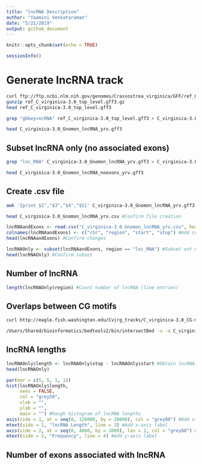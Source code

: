 ```yaml
---
title: "lncRNA Description"
author: "Yaamini Venkataraman"
date: "5/21/2019"
output: github_document
---
```


```r
knitr::opts_chunk$set(echo = TRUE)
```

```r
sessionInfo()
```

# Generate lncRNA track

```bash
curl ftp://ftp.ncbi.nlm.nih.gov/genomes/Crassostrea_virginica/GFF/ref_C_virginica-3.0_top_level.gff3.gz > ref_C_virginica-3.0_top_level.gff3.gz #Download top-level file
gunzip ref_C_virginica-3.0_top_level.gff3.gz
head ref_C_virginica-3.0_top_level.gff3
```

```bash
grep "gbkey=ncRNA" ref_C_virginica-3.0_top_level.gff3 > C_virginica-3.0_Gnomon_lncRNA_yrv.gff3 #Parse out lncRNA and associated exons.
```

```bash
head C_virginica-3.0_Gnomon_lncRNA_yrv.gff3
```

## Subset lncRNA only (no associated exons)

```bash
grep "lnc_RNA" C_virginica-3.0_Gnomon_lncRNA_yrv.gff3 > C_virginica-3.0_Gnomon_lncRNA_noexons_yrv.gff3
```

```bash
head C_virginica-3.0_Gnomon_lncRNA_noexons_yrv.gff3
```

## Create .csv file

```bash
awk '{print $1","$3","$4","$5}' C_virginica-3.0_Gnomon_lncRNA_yrv.gff3 > C_virginica-3.0_Gnomon_lncRNA_yrv.csv #Generate a .csv file
```

```bash
head C_virginica-3.0_Gnomon_lncRNA_yrv.csv #Confirm file creation
```

```r
lncRNAandExons <- read.csv("C_virginica-3.0_Gnomon_lncRNA_yrv.csv", header = FALSE) #Import lncRNA csv file
colnames(lncRNAandExons) <- c("chr", "region", "start", "stop") #Add column headers
head(lncRNAandExons) #Confirm changes
```

```r
lncRNAOnly <- subset(lncRNAandExons, region == "lnc_RNA") #Subset out only lncRNA sections
head(lncRNAOnly) #Confirm subset
```

## Number of lncRNA

```r
length(lncRNAOnly$region) #Count number of lncRNA (line entries)
```

## Overlaps between CG motifs

```bash
curl http://eagle.fish.washington.edu/Cvirg_tracks/C_virginica-3.0_CG-motif.bed > C_virginica-3.0_CG-motif.bed #Download CG motif track
```

```bash
/Users/Shared/bioinformatics/bedtools2/bin/intersectBed -u -a C_virginica-3.0_CG-motif.bed -b C_virginica-3.0_Gnomon_lncRNA_noexons_yrv.gff3 | wc -l #CG motif overlaps with lncRNA (no associated exons)
```

## lncRNA lengths

```r
lncRNAOnly$length <- lncRNAOnly$stop - lncRNAOnly$start #Obtain lncRNA length
head(lncRNAOnly)
```

```r
par(mar = c(5, 5, 1, 1))
hist(lncRNAOnly$length,
     axes = FALSE,
     col = "grey50",
     xlab = "",
     ylab = "",
     main = "") #Rough histogram of lncRNA lengths
axis(side = 1, at = seq(0, 120000, by = 20000), col = "grey80") #Add x-axis
mtext(side = 1, "lncRNA Length", line = 3) #Add x-axis label
axis(side = 2, at = seq(0, 4000, by = 1000), las = 2, col = "grey80") #Add y-axis
mtext(side = 2, "Frequency", line = 4) #Add y-axis label
```

## Number of exons associated with lncRNA

